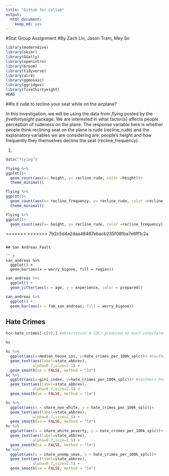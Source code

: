 ```yaml
---
title: "Github for Collab"
output:
  html_document:
    keep_md: yes
---
```


#Stat Group Assignment 
#By Zach Lin, Jason Tram, Mey So

```r
library(moderndive)
library(skimr)
library(GGally)
library(openintro)
library(broom) 
library(tidyverse)
library(alr4)
library(ggmosaic)
library(ggridges)
library(fivethirtyeight)
HEAD
```

##Is it rude to recline your seat while on the airplane?

In this investigation, we will be using the data from *flying* posted by the *fivethirtyeight* package. We are interested in what factor(s) affects people perception of rudeness on the plane. The response variable here is whether people think reclining seat on the plane is rude (recline_rude) and the explanatory variables we are considering are: people's height and how frequently they themselves decline the seat (recline_frequency). 

(@) 
```r
data("flying")

flying %>% 
ggplot()+
  geom_count(aes(x= height, y= recline_rude, color =height))+
  theme_minimal()
```

```r
flying %>% 
ggplot()+
  geom_count(aes(x= recline_frequency, y= recline_rude, color =recline_frequency))+
  theme_minimal()
```


```r
flying %>% 
ggplot()+
  geom_count(aes(x= height, y= recline_rude, color =recline_frequency))
```
=======
>>>>>>> 7b2c5d4a2daa48487ebacb235f08fba7e8ff1c2a
```

## San Andreas Fault

```r
san_andreas %>% 
  ggplot() +
  geom_bar(aes(x = worry_bigone, fill = region))
```

```r
san_andreas %>% 
  ggplot() +
  geom_jitter(aes(x = age, y = experience, color = prepared))
```

```r
san_andreas %>% 
  ggplot() +
  geom_bar(aes(x = fam_san_andreas, fill = worry_bigone))
```

## Hate Crimes

```r
hc<-hate_crimes[-c(9),] #observation 9 (DC) produced to much interference when combined with other data states. Also doesn't count as a state, so thought it would be best to remove it's data from data wrangling 

hc
```
```r
hc %>% 
  ggplot(aes(x=median_house_inc, y=hate_crimes_per_100k_splc))+ #Southern Poverty Law Center
  geom_text(aes(label=state_abbrev),
            alpha=0.7,size=2.5) +
  geom_smooth(se = FALSE, method = "lm")
hc %>% 
  ggplot(aes(x=gini_index, y=hate_crimes_per_100k_splc))+ #Southern Poverty Law Center
  geom_text(aes(label=state_abbrev),
            alpha=0.7,size=2.5) +
  geom_smooth(se = FALSE, method = "lm")
```
```r
hc %>% 
  ggplot(aes(x = share_non_white, y = hate_crimes_per_100k_splc))+
  geom_text(aes(label=state_abbrev),
            alpha=0.7,size=2.5) +
  geom_smooth(se = FALSE, method = "lm")
hc %>% 
  ggplot(aes(x = share_white_poverty, y = hate_crimes_per_100k_splc))+
  geom_text(aes(label=state_abbrev),
            alpha=0.7,size=2.5) +
  geom_smooth(se = FALSE, method = "lm")
hc %>% 
  ggplot(aes(x = share_unemp_seas, y = hate_crimes_per_100k_splc))+
  geom_text(aes(label=state_abbrev),
            alpha=0.7,size=2.5) +
  geom_smooth(se = FALSE, method = "lm")
```








